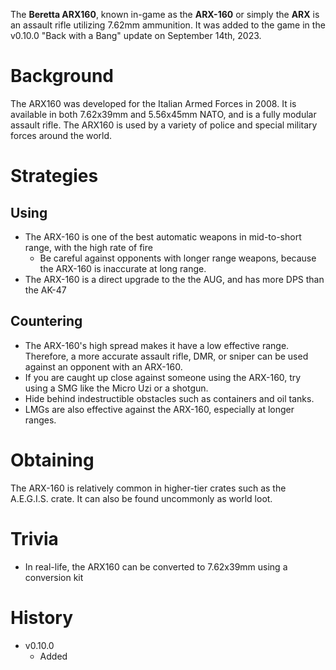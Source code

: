 The **Beretta ARX160**, known in-game as the **ARX-160** or simply the **ARX** is an assault rifle utilizing 7.62mm ammunition. It was added to the game in the v0.10.0 "Back with a Bang" update on September 14th, 2023.

# Background
The ARX160 was developed for the Italian Armed Forces in 2008. It is available in both 7.62x39mm and 5.56x45mm NATO, and is a fully modular assault rifle. The ARX160 is used by a variety of police and special military forces around the world.

# Strategies
## Using
- The ARX-160 is one of the best automatic weapons in mid-to-short range, with the high rate of fire
  - Be careful against opponents with longer range weapons, because the ARX-160 is inaccurate at long range.
- The ARX-160 is a direct upgrade to the the <Link href="/weapons/guns/aug">AUG</Link>, and has more DPS than the <Link href="/weapons/guns/ak47">AK-47</Link>

## Countering
- The ARX-160's high spread makes it have a low effective range. Therefore, a more accurate assault rifle, DMR, or sniper can be used against an opponent with an ARX-160.
- If you are caught up close against someone using the ARX-160, try using a SMG like the <Link href="/weapons/guns/micro_uzi">Micro Uzi</Link> or a shotgun.
- Hide behind indestructible obstacles such as containers and oil tanks.
- LMGs are also effective against the ARX-160, especially at longer ranges.

# Obtaining
The ARX-160 is relatively common in higher-tier crates such as the A.E.G.I.S. crate. It can also be found uncommonly as world loot.

# Trivia
- In real-life, the ARX160 can be converted to 7.62x39mm using a conversion kit

# History
- v0.10.0
  - Added
